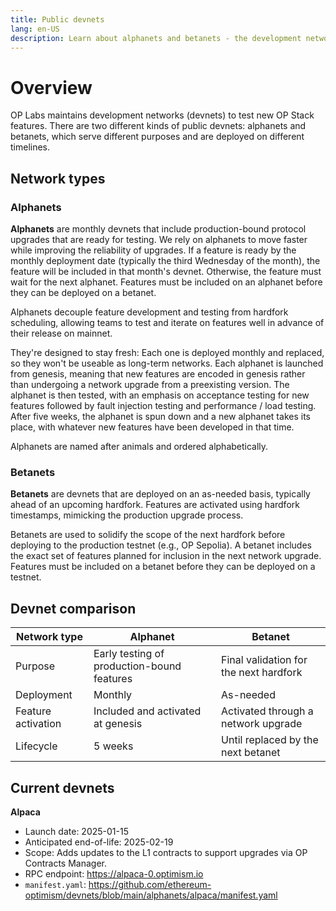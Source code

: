 ```yaml
---
title: Public devnets 
lang: en-US
description: Learn about alphanets and betanets - the development networks for testing upcoming OP Stack releases. 
---
```


# Overview 

OP Labs maintains development networks (devnets) to test new OP Stack features.
There are two different kinds of public devnets: alphanets and betanets, which serve different purposes and are deployed on different timelines. 

## Network types

### Alphanets

**Alphanets** are monthly devnets that include production-bound protocol upgrades that are ready for testing. 
We rely on alphanets to move faster while improving the reliability of upgrades. 
If a feature is ready by the monthly deployment date (typically the third Wednesday of the month), the feature will be included in that month's devnet. 
Otherwise, the feature must wait for the next alphanet. 
Features must be included on an alphanet before they can be deployed on a betanet.

Alphanets decouple feature development and testing from hardfork scheduling, allowing teams to test and iterate on features well in advance of their release on mainnet.

They're designed to stay fresh: Each one is deployed monthly and replaced, so they won't be useable as long-term networks. 
Each alphanet is launched from genesis, meaning that new features are encoded in genesis rather than undergoing a network upgrade from a preexisting version. 
The alphanet is then tested, with an emphasis on acceptance testing for new features followed by fault injection testing and performance / load testing. 
After five weeks, the alphanet is spun down and a new alphanet takes its place, with whatever new features have been developed in that time. 

Alphanets are named after animals and ordered alphabetically.

### Betanets 

**Betanets** are devnets that are deployed on an as-needed basis, typically ahead of an upcoming hardfork. 
Features are activated using hardfork timestamps, mimicking the production upgrade process.

Betanets are used to solidify the scope of the next hardfork before deploying to the production testnet (e.g., OP Sepolia). 
A betanet includes the exact set of features planned for inclusion in the next network upgrade.
Features must be included on a betanet before they can be deployed on a testnet.

## Devnet comparison

| Network type       | Alphanet                                   | Betanet                                |
| ------------------ | -------------------------------------------| -------------------------------------- |
| Purpose            | Early testing of production-bound features | Final validation for the next hardfork |
| Deployment         | Monthly                                    | As-needed                              |
| Feature activation | Included and activated at genesis          | Activated through a network upgrade    |
| Lifecycle          | 5 weeks                                    | Until replaced by the next betanet     |


## Current devnets 

**Alpaca** 
  * Launch date: 2025-01-15
  * Anticipated end-of-life: 2025-02-19
  * Scope: Adds updates to the L1 contracts to support upgrades via OP Contracts Manager.
  * RPC endpoint: <https://alpaca-0.optimism.io>
  * `manifest.yaml`: <https://github.com/ethereum-optimism/devnets/blob/main/alphanets/alpaca/manifest.yaml>

